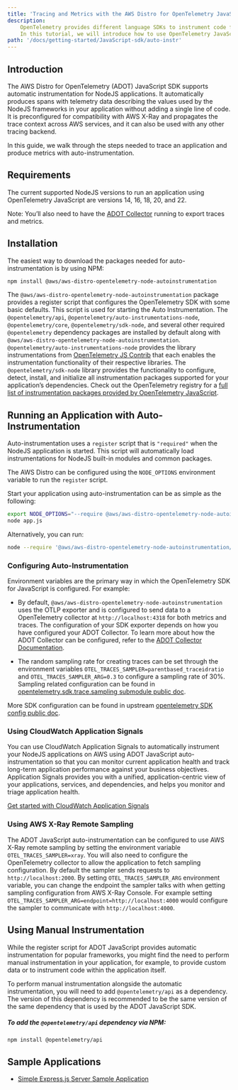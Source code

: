 ```yaml
---
title: 'Tracing and Metrics with the AWS Distro for OpenTelemetry JavaScript Auto-Instrumentation'
description:
    OpenTelemetry provides different language SDKs to instrument code for collecting telemetry data in the application.
    In this tutorial, we will introduce how to use OpenTelemetry JavaScript SDK for traces and metrics instrumentation in the application...
path: '/docs/getting-started/JavaScript-sdk/auto-instr'
---
```



## Introduction

The AWS Distro for OpenTelemetry (ADOT) JavaScript SDK supports automatic instrumentation for NodeJS applications. It automatically produces spans with telemetry data describing the values used by the NodeJS frameworks in your application without adding a single line of code. It is preconfigured for compatibility with AWS X-Ray and propagates the trace context across AWS services, and it can also be used with any other tracing backend.

In this guide, we walk through the steps needed to trace an application and produce metrics with auto-instrumentation.

<SectionSeparator />

## Requirements

The current supported NodeJS versions to run an application using OpenTelemetry JavaScript are versions 14, 16, 18, 20, and 22.

Note: You’ll also need to have the [ADOT Collector](https://aws-otel.github.io/docs/getting-started/collector) running to export traces and metrics.

<SectionSeparator />

## Installation

The easiest way to download the packages needed for auto-instrumentation is by using NPM:

```bash
npm install @aws/aws-distro-opentelemetry-node-autoinstrumentation
```

The `@aws/aws-distro-opentelemetry-node-autoinstrumentation` package provides a register script that configures the OpenTelemetry SDK with some basic defaults. This script is used for starting the Auto Instrumentation. The `@opentelemetry/api`, `@opentelemetry/auto-instrumentations-node`, `@opentelemetry/core`, `@opentelemetry/sdk-node`, and several other required `@opentelemetry` dependency packages are installed by default along with `@aws/aws-distro-opentelemetry-node-autoinstrumentation`. `@opentelemetry/auto-instrumentations-node` provides the library instrumentations from [OpenTelemetry JS Contrib](https://github.com/open-telemetry/opentelemetry-js-contrib/tree/main/metapackages/auto-instrumentations-node#supported-instrumentations) that each enables the instrumentation functionality of their respective libraries. The `@opentelemetry/sdk-node` library provides the functionality to configure, detect, install, and initialize all instrumentation packages supported for your application’s dependencies. Check out the OpenTelemetry registry for a [full list of instrumentation packages provided by OpenTelemetry JavaScript](https://opentelemetry.io/ecosystem/registry/?s=&component=instrumentation&language=js).

## Running an Application with Auto-Instrumentation

Auto-instrumentation uses a `register` script that is `"required"` when the NodeJS application is started. This script will automatically load instrumentations for NodeJS built-in modules and common packages.

The AWS Distro can be configured using the `NODE_OPTIONS` environment variable to run the `register` script.

Start your application using auto-instrumentation can be as simple as the following:

```bash
export NODE_OPTIONS="--require @aws/aws-distro-opentelemetry-node-autoinstrumentation/register"
node app.js
```

Alternatively, you can run:

```bash
node --require '@aws/aws-distro-opentelemetry-node-autoinstrumentation/register' app.js
```

### Configuring Auto-Instrumentation

Environment variables are the primary way in which the OpenTelemetry SDK for JavaScript is configured. For example:

* By default, `@aws/aws-distro-opentelemetry-node-autoinstrumentation` uses the OTLP exporter and is configured to send data to a OpenTelemetry collector at `http://localhost:4318` for both metrics and traces. The configuration of your SDK exporter depends on how you have configured your ADOT Collector. To learn more about how the ADOT Collector can be configured, refer to the [ADOT Collector Documentation](https://aws-otel.github.io/docs/getting-started/collector).

* The random sampling rate for creating traces can be set through the environment variables `OTEL_TRACES_SAMPLER=parentbased_traceidratio` and `OTEL_TRACES_SAMPLER_ARG=0.3` to configure a sampling rate of 30%. Sampling related configuration can be found in [opentelemetry.sdk.trace.sampling submodule public doc](https://opentelemetry-JavaScript.readthedocs.io/en/latest/sdk/trace.sampling.html).

More SDK configuration can be found in upstream [opentelemetry SDK config public doc](https://opentelemetry.io/docs/languages/sdk-configuration/).

### Using CloudWatch Application Signals

You can use CloudWatch Application Signals to automatically instrument your NodeJS applications on AWS using ADOT JavaScript auto-instrumentation so that you can monitor current application health and track long-term application performance against your business objectives. Application Signals provides you with a unified, application-centric view of your applications, services, and dependencies, and helps you monitor and triage application health.

[Get started with CloudWatch Application Signals](https://docs.aws.amazon.com/AmazonCloudWatch/latest/monitoring/CloudWatch-Application-Monitoring-Sections.html)

### Using AWS X-Ray Remote Sampling

The ADOT JavaScript auto-instrumentation can be configured to use AWS X-Ray remote sampling by setting the environment variable `OTEL_TRACES_SAMPLER=xray`. You will also need to configure the OpenTelemetry collector to allow the application to fetch sampling configuration. By default the sampler sends requests to `http://localhost:2000`. By setting `OTEL_TRACES_SAMPLER_ARG` environment variable, you can change the endpoint the sampler talks with when getting sampling configuration from AWS X-Ray Console. For example setting `OTEL_TRACES_SAMPLER_ARG=endpoint=http://localhost:4000` would configure the sampler to communicate with `http://localhost:4000`.

<SectionSeparator />

## Using Manual Instrumentation

While the register script for ADOT JavaScript provides automatic instrumentation for popular frameworks, you might find the need
to perform manual instrumentation in your application, for example, to provide custom data or to instrument
code within the application itself.

To perform manual instrumentation alongside the automatic instrumentation, you will need to add `@opentelemetry/api` as a dependency. The
version of this dependency is recommended to be the same version of the same dependency that is used by the ADOT JavaScript SDK.

##### To add the `@opentelemetry/api` dependency via NPM:
```bash
npm install @opentelemetry/api
```

<SectionSeparator />

## Sample Applications

* [Simple Express.js Server Sample Application](https://github.com/aws-observability/aws-otel-js-instrumentation/tree/main/sample-applications/simple-express-server)
